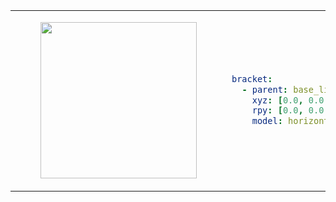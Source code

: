 <table>
    <tr>
        <td>
            <center>
            <figure>
                <img
                    src={require("./img/bracket_horizontal.png").default}
                    width="250"
                />
            </figure>
            </center>
        </td>
<td>

```yaml
bracket:
  - parent: base_link
    xyz: [0.0, 0.0, 0.0]
    rpy: [0.0, 0.0, 0.0]
    model: horizontal
```
</td>
</tr>
</table>
